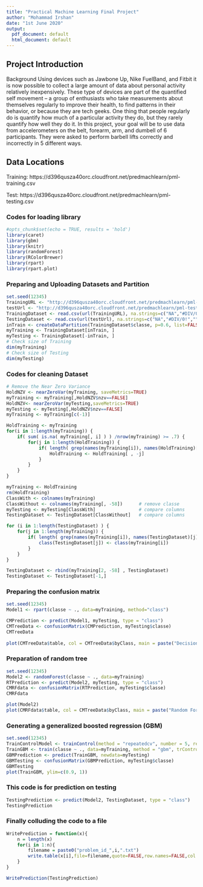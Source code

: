 ```yaml
---
title: "Practical Machine Learning Final Project"
author: "Mohammad Irshan"
date: "1st June 2020"
output:
  pdf_document: default
  html_document: default
---
```


## Project Introduction
Background
Using devices such as Jawbone Up, Nike FuelBand, and Fitbit it is now possible to collect a large amount of data about personal activity relatively inexpensively. These type of devices are part of the quantified self movement – a group of enthusiasts who take measurements about themselves regularly to improve their health, to find patterns in their behavior, or because they are tech geeks. One thing that people regularly do is quantify how much of a particular activity they do, but they rarely quantify how well they do it. In this project, your goal will be to use data from accelerometers on the belt, forearm, arm, and dumbell of 6 participants. They were asked to perform barbell lifts correctly and incorrectly in 5 different ways. 

## Data Locations
Training:  https://d396qusza40orc.cloudfront.net/predmachlearn/pml-training.csv

Test:      https://d396qusza40orc.cloudfront.net/predmachlearn/pml-testing.csv

### Codes for loading library
```r
#opts_chunk$set(echo = TRUE, results = 'hold')
library(caret)
library(gbm)
library(knitr)
library(randomForest)
library(RColorBrewer)
library(rpart)
library(rpart.plot)
```

### Preparing and Uploading Datasets and Partition
```r
set.seed(12345)
TrainingURL <- "http://d396qusza40orc.cloudfront.net/predmachlearn/pml-training.csv"
testUrl <- "http://d396qusza40orc.cloudfront.net/predmachlearn/pml-testing.csv"
TrainingDataset <- read.csv(url(TrainingURL), na.strings=c("NA","#DIV/0!",""))
TestingDataset <- read.csv(url(testUrl), na.strings=c("NA","#DIV/0!",""))
inTrain <- createDataPartition(TrainingDataset$classe, p=0.6, list=FALSE)
myTraining <- TrainingDataset[inTrain, ]
myTesting <- TrainingDataset[-inTrain, ]
# Check size of Training 
dim(myTraining)
# Check size of Testing
dim(myTesting)
```

### Codes for cleaning Dataset
```r
# Remove the Near Zero Variance
HoldNZV <- nearZeroVar(myTraining, saveMetrics=TRUE)
myTraining <- myTraining[,HoldNZV$nzv==FALSE]
HoldNZV<- nearZeroVar(myTesting,saveMetrics=TRUE)
myTesting <- myTesting[,HoldNZV$nzv==FALSE]
myTraining <- myTraining[c(-1)]

HoldTraining <- myTraining
for(i in 1:length(myTraining)) {
    if( sum( is.na( myTraining[, i] ) ) /nrow(myTraining) >= .7) {
        for(j in 1:length(HoldTraining)) {
            if( length( grep(names(myTraining[i]), names(HoldTraining)[j]) ) == 1)  {
                HoldTraining <- HoldTraining[ , -j]
            }   
        } 
    }
}

myTraining <- HoldTraining
rm(HoldTraining)
ClassWith <- colnames(myTraining)
ClassWithout <- colnames(myTraining[, -58])      # remove classe 
myTesting <- myTesting[ClassWith]                # compare columns
TestingDataset <- TestingDataset[ClassWithout]   # compare columns

for (i in 1:length(TestingDataset) ) {
    for(j in 1:length(myTraining)) {
        if( length( grep(names(myTraining[i]), names(TestingDataset)[j]) ) == 1)  {
            class(TestingDataset[j]) <- class(myTraining[i])
        }      
    }      
}

TestingDataset <- rbind(myTraining[2, -58] , TestingDataset)
TestingDataset <- TestingDataset[-1,]
```

### Preparing the confusion matrix
```r
set.seed(12345)
Model1 <- rpart(classe ~ ., data=myTraining, method="class")

CMPrediction <- predict(Model1, myTesting, type = "class")
CMTreeData <- confusionMatrix(CMPrediction, myTesting$classe)
CMTreeData
                                       
plot(CMTreeData$table, col = CMTreeData$byClass, main = paste("Decision Tree Confusion Matrix: Accuracy =", round(CMTreeData$overall['Accuracy'], 4)))
```

### Preparation of random tree
```r
set.seed(12345)
Model2 <- randomForest(classe ~ ., data=myTraining)
RTPrediction <- predict(Model2, myTesting, type = "class")
CMRFdata <- confusionMatrix(RTPrediction, myTesting$classe)
CMRFdata

plot(Model2)
plot(CMRFdata$table, col = CMTreeData$byClass, main = paste("Random Forest Confusion Matrix: Accuracy =", round(CMRFdata$overall['Accuracy'], 4)))
```

### Generating a generalized boosted regression (GBM)
```r
set.seed(12345)
TrainControlModel <- trainControl(method = "repeatedcv", number = 5, repeats = 1)
TrainGBM <- train(classe ~ ., data=myTraining, method = "gbm", trControl = TrainControlModel, verbose = FALSE)
GBMPrediction <- predict(TrainGBM, newdata=myTesting)
GBMTesting <- confusionMatrix(GBMPrediction, myTesting$classe)
GBMTesting
plot(TrainGBM, ylim=c(0.9, 1))
```

### This code is for prediction on testing
```r
TestingPrediction <- predict(Model2, TestingDataset, type = "class")
TestingPrediction
```

### Finally colluding the code to a file
```r
WritePrediction = function(x){
    n = length(x)
    for(i in 1:n){
        filename = paste0("problem_id_",i,".txt")
        write.table(x[i],file=filename,quote=FALSE,row.names=FALSE,col.names=FALSE)
    }
}

WritePrediction(TestingPrediction)

```